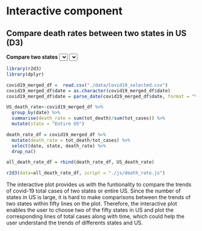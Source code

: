 # Interactive component

## Compare death rates between two states in US (D3)
<script src="https://d3js.org/d3.v6.js"></script>
<b>Compare two states</b>
<select id="selectButton1"></select>
<select id="selectButton2"></select>
<div id="death_rate_plot"></div>
<script src="https://d3js.org/d3-scale-chromatic.v1.min.js"></script>

```r
library(r2d3)
library(dplyr)

covid19_merged_df =  read.csv("./data/Covid19_selected.csv")
covid19_merged_df$date = as.character(covid19_merged_df$date)
covid19_merged_df$date = parse_date(covid19_merged_df$date, format = "%Y-%m-%d")

US_death_rate<-covid19_merged_df %>% 
  group_by(date) %>% 
  summarise(death_rate = sum(tot_death)/sum(tot_cases)) %>%
  mutate(state = "Entire US")

death_rate_df = covid19_merged_df %>%
  mutate(death_rate = tot_death/tot_cases) %>%
  select(date, state, death_rate) %>%
  drop_na()

all_death_rate_df = rbind(death_rate_df, US_death_rate)

r2d3(data=all_death_rate_df, script = "./js/death_rate.js")
```

The interactive plot provides us with the funtionality to compare the trends of covid-19 total cases of two states or entire US. Since the number of states in US is large, it is hard to make comparisons between the trends of two states within fifty lines on the plot. Therefore, the interactive plot enables the user to choose two of the fifty states in US and plot the corresponding lines of total cases along with time, which could help the user understand the trends of differents states and US.